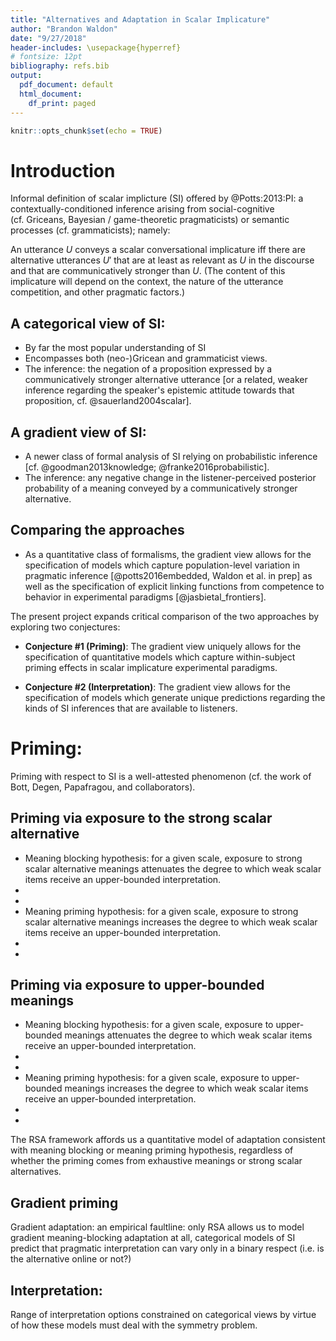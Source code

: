 ```yaml
---
title: "Alternatives and Adaptation in Scalar Implicature"
author: "Brandon Waldon"
date: "9/27/2018"
header-includes: \usepackage{hyperref}
# fontsize: 12pt
bibliography: refs.bib
output:
  pdf_document: default
  html_document:
    df_print: paged
---
```


```r
knitr::opts_chunk$set(echo = TRUE)
```

# Introduction 

Informal definition of scalar implicture (SI) offered by @Potts:2013:PI: a contextually-conditioned inference arising from social-cognitive (cf. Griceans, Bayesian / game-theoretic pragmaticists) or semantic processes (cf. grammaticists); namely: 

\setlength{\leftskip}{1cm}

An utterance $U$ conveys a scalar conversational implicature iff there are alternative utterances $U'$ that are at least as relevant as $U$ in the discourse and that are communicatively stronger than $U$. (The content of this implicature will depend on the context, the nature of the utterance competition, and other pragmatic factors.)

\setlength{\leftskip}{0pt}

## A categorical view of SI: 

* By far the most popular understanding of SI
* Encompasses both (neo-)Gricean and grammaticist views. 
* The inference: the negation of a proposition expressed by a communicatively stronger alternative utterance [or a related, weaker inference regarding the speaker's epistemic attitude towards that proposition, cf. @sauerland2004scalar].

## A gradient view of SI:

* A newer class of formal analysis of SI relying on probabilistic inference [cf. @goodman2013knowledge; @franke2016probabilistic].
* The inference: any negative change in the listener-perceived posterior probability of a meaning conveyed by a communicatively stronger alternative. 

## Comparing the approaches

* As a quantitative class of formalisms, the gradient view allows for the specification of models which capture population-level variation in pragmatic inference [@potts2016embedded, Waldon et al. in prep] as well as the specification of explicit linking functions from competence to behavior in experimental paradigms [@jasbietal_frontiers]. 

The present project expands critical comparison of the two approaches by exploring two conjectures: 

* 
**Conjecture #1 (Priming)**: The gradient view uniquely allows for the specification of quantitative models which capture within-subject priming effects in scalar implicature experimental paradigms. 

*
**Conjecture #2 (Interpretation)**: The gradient view allows for the specification of models which generate unique predictions regarding the kinds of SI inferences that are available to listeners. 

# Priming: 

Priming with respect to SI is a well-attested phenomenon (cf. the work of Bott, Degen, Papafragou, and collaborators). 

<!-- Note to self: a serious literature review of adaptation and priming in SI is in order -->

## Priming via exposure to the strong scalar alternative

* Meaning blocking hypothesis: for a given scale, exposure to strong scalar alternative meanings attenuates the degree to which weak scalar items receive an upper-bounded interpretation.
+ 
+ 
* Meaning priming hypothesis: for a given scale, exposure to strong scalar alternative meanings increases the degree to which weak scalar items receive an upper-bounded interpretation. 
+ 
+

## Priming via exposure to upper-bounded meanings

* Meaning blocking hypothesis: for a given scale, exposure to upper-bounded meanings attenuates the degree to which weak scalar items receive an upper-bounded interpretation.
+
+
* Meaning priming hypothesis: for a given scale, exposure to upper-bounded meanings increases the degree to which weak scalar items receive an upper-bounded interpretation.
+
+

The RSA framework affords us a quantitative model of adaptation consistent with meaning blocking or meaning priming hypothesis, regardless of whether the priming comes from exhaustive meanings or strong scalar alternatives. 

## Gradient priming

Gradient adaptation: an empirical faultline: only RSA allows us to model gradient meaning-blocking adaptation at all, categorical models of SI predict that pragmatic interpretation can vary only in a binary respect (i.e. is the alternative online or not?)

## Interpretation: 

Range of interpretation options constrained on categorical views by virtue of how these models must deal with the symmetry problem. 
